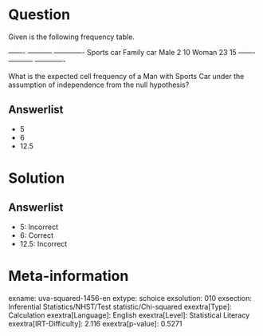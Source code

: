 Question
========

Given is the following frequency table.

  ------- ----------- ------------- Sports car Family car Male 2 10 Woman 23 15 ------- ----------- -------------

What is the expected cell frequency of a Man with Sports Car under the assumption of independence from the null hypothesis?

Answerlist
----------

* 5
* 6
* 12.5

Solution
========

Answerlist
----------

* 5: Incorrect
* 6: Correct
* 12.5: Incorrect

Meta-information
================
exname: uva-squared-1456-en
extype: schoice
exsolution: 010
exsection: Inferential Statistics/NHST/Test statistic/Chi-squared
exextra[Type]: Calculation
exextra[Language]: English
exextra[Level]: Statistical Literacy
exextra[IRT-Difficulty]: 2.116
exextra[p-value]: 0.5271
